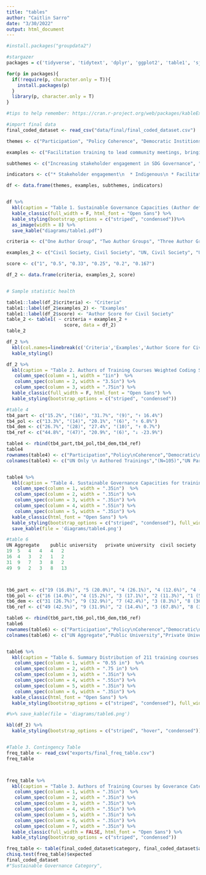 ```yaml
---
title: "tables"
author: "Caitlin Sarro"
date: "3/30/2022"
output: html_document
---
```


```r
#install.packages("groupdata2")

#stargazer
packages = c('tidyverse', 'tidytext', 'dplyr', 'ggplot2', 'table1', 'sjPlot','kableExtra')

for(p in packages){
  if(!require(p, character.only = T)){
    install.packages(p)
  }
  library(p, character.only = T)
}

```
```r
#tips to help remember: https://cran.r-project.org/web/packages/kableExtra/vignettes/awesome_table_in_html.html

#import final data
final_coded_dataset <- read_csv("data/final/final_coded_dataset.csv")
```

```r

themes <- c("Participation", "Policy Coherence", "Democratic Institions", "Reflexivity & Adaptation")

examples <- c("Facilitation training to lead community meetings, bringing other groups on board", "Identifying inter-linkages between policies, aligning local and national policies", "Diplomatic training on negotiation, identifying trends to grow governmental transparency", "Analytical techniques and methodologies to increase program impact and SDG monitoring")

subthemes <- c("Increasing stakeholder engagement in SDG Governance", "Aligning to leverage synergies for SDG implementation", "Democracy increases social equity & access", "SDG goal setting to improve program delivery and measurement")

indicators <- c("* Stakeholder engagement\n  * Indigenous\n * Facilitation methods", "* Integrated planning \n * Horizontal alignment \n * Policy integration", "* Direct democracy \n * Governmental oversight \n * Diplomatic skills", "* Strategic planning \n * Evidence-based policy \n * Big data")

df <- data.frame(themes, examples, subthemes, indicators)


df %>%   
  kbl(caption = "Table 1. Sustainable Governance Capacities (Author defined)", col.names=c("Themes","Examples","Sub themes","Example indicators")) %>%
  kable_classic(full_width = F, html_font = "Open Sans") %>%
  kable_styling(bootstrap_options = c("striped", "condensed"))%>%
  as_image(width = 8) %>%
  save_kable("diagrams/table1.pdf")


```


```r


criteria <- c("One Author Group", "Two Author Groups", "Three Author Groups", "Four Author Groups", "Five Author Groups", "Six Author Groups")

examples_2 <- c("Civil Society, Civil Society", "UN, Civil Society", "UN, Civil Society, Private University", "UN, Civil Society, Private University, Public University", "UN, Civil Society, Private University, Public University, Government", "UN, Civil Society, Private University, Public University, Government, Research & Business")

score <- c("1", "0.5", "0.33", "0.25", "0.2", "0.167")

df_2 <- data.frame(criteria, examples_2, score)


# Sample statistic health

table1::label(df_2$criteria) <- "Criteria" 
table1::label(df_2$examples_2) <- "Examples" 
table1::label(df_2$score) <- "Author Score for Civil Society" 
table_2 <- table1( ~ criteria + examples_2 + 
                     score, data = df_2)
table_2

```
```r
df_2 %>%
  kbl(col.names=linebreak(c('Criteria','Examples','Author Score for Civil Society'))) %>%
  kable_styling()
```
```r
df_2 %>%
  kbl(caption = "Table 2. Authors of Training Courses Weighted Coding Schema", col.names=c("Criteria","Examples","Score for\n Civil Society")) %>%
   column_spec(column = 1, width = "1in")  %>%
   column_spec(column = 2, width = "3.5in") %>%
   column_spec(column = 3, width = ".75in") %>%
  kable_classic(full_width = F, html_font = "Open Sans") %>%
  kable_styling(bootstrap_options = c("striped", "condensed"))


```


```r
#table 4
tb4_part <- c("15.2%", "(16)", "31.7%", "(9)", "↑ 16.4%")
tb4_pol <- c("13.3%", "(14)", "20.1%", "(6)", "↑ 6.8%")
tb4_dem <- c("26.7%", "(28)", "27.4%", "(10)", "↑ 0.7%")
tb4_ref <- c("44.8%", "(47)", "20.9%", "(6)", "↓ -23.9%")

table4 <- rbind(tb4_part,tb4_pol,tb4_dem,tb4_ref)
table4
rownames(table4) <- c("Participation","Policy\nCoherence","Democratic\nInstitutions","Reflexivity & \n Adaptation")
colnames(table4) <- c("UN Only \n Authored Trainings","(N=105)","UN Partnered with\nother Stakeholder Authors","weighted\n(N= 31)","% Change")


table4 %>%
  kbl(caption = "Table 4. Sustainable Governance Capacities for trainings by UN Author Groups") %>%
   column_spec(column = 1, width = ".35in")  %>%
   column_spec(column = 2, width = ".35in") %>%
   column_spec(column = 3, width = ".35in") %>%
   column_spec(column = 4, width = ".55in") %>%
   column_spec(column = 5, width = ".35in") %>%
  kable_classic(html_font = "Open Sans") %>%
  kable_styling(bootstrap_options = c("striped", "condensed"), full_width = FALSE) %>%
  save_kable(file = 'diagrams/table4.png')
```
```r
#table 6
UN Aggregate	public university	private university	civil society	business/finance/research	government
19	5	4	4	4	2
16	4	3	2	1	2
31	9	7	3	8	2
49	9	2	3	8	13



tb6_part <- c("19 (16.8%)", "5 (20.0%)", "4 (26.1%)", "4 (12.6%)", "4 (19.6%)", " 2 (37.1%)")
tb6_pol <- c("16 (14.0%)", "4 (15.2%)", "3 (17.1%)", "2 (11.3%)", "1 (5.6%)", "2 (13.8%)")
tb6_dem <- c("31 (26.7%)", "9 (32.9%)", "7 (42.4%)", "3 (8.3%)", "8 (36.5%)", "2 (26.4%)")
tb6_ref <- c("49 (42.5%)", "9 (31.9%)", "2 (14.4%)", "3 (67.8%)", "8 (38.3%)", "13 (22.7%)")

table6 <- rbind(tb6_part,tb6_pol,tb6_dem,tb6_ref)
table6
rownames(table6) <- c("Participation","Policy\nCoherence","Democratic\nInstitutions","Reflexivity & \n Adaptation")
colnames(table6) <- c("UN Aggregate","Public University","Private University","Government","Research & Business","Civil Society")


table6 %>%
  kbl(caption = "Table 6. Summary Distribution of 211 training courses across Sustainable Governance Capacities and Authors") %>%
   column_spec(column = 1, width = "0.55 in")  %>%
   column_spec(column = 2, width = ".75 in") %>%
   column_spec(column = 3, width = ".35in") %>%
   column_spec(column = 4, width = ".55in") %>%
   column_spec(column = 5, width = ".35in") %>%
   column_spec(column = 6, width = ".35in") %>%
  kable_classic(html_font = "Open Sans") %>%
  kable_styling(bootstrap_options = c("striped", "condensed"), full_width = FALSE) 

#%>% save_kable(file = 'diagrams/table6.png')
```


```r
kbl(df_2) %>%
  kable_styling(bootstrap_options = c("striped", "hover", "condensed"))



```


```r
#Table 3. Contingency Table
freq_table <- read_csv("exports/final_freq_table.csv")
freq_table



freq_table %>%
  kbl(caption = "Table 3. Authors of Training Courses by Goverance Category", col.names=c("Civil Society","Government","Private University","Public University","Research & Business","UN"))%>%
   column_spec(column = 1, width = ".35in")  %>%
   column_spec(column = 2, width = ".35in") %>%
   column_spec(column = 3, width = ".35in") %>%
   column_spec(column = 4, width = ".55in") %>%
   column_spec(column = 5, width = ".35in") %>%
   column_spec(column = 6, width = ".35in") %>%
   column_spec(column = 7, width = ".35in") %>%
  kable_classic(full_width = FALSE, html_font = "Open Sans") %>%
  kable_styling(bootstrap_options = c("striped", "condensed"))

freq_table <- table(final_coded_dataset$category, final_coded_dataset$au_category)
chisq.test(freq_table)$expected
final_coded_dataset
#"Sustainable Governance Category",
```

